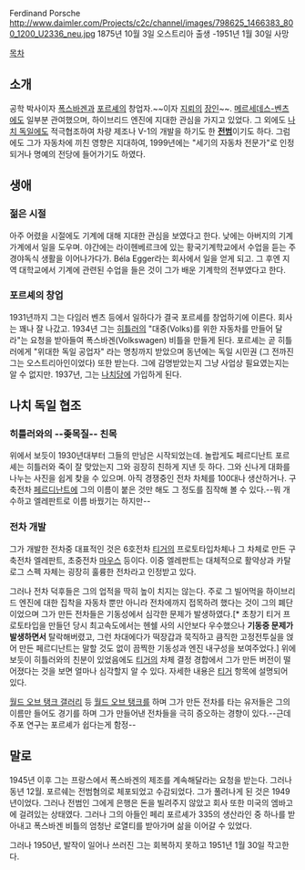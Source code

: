 Ferdinand Porsche
http://www.daimler.com/Projects/c2c/channel/images/798625_1466383_800_1200_U2336_neu.jpg
1875년 10월 3일 오스트리아 출생 -1951년 1월 30일 사망

[[목차]]
== 소개 ==
공학 박사이자 [[폭스바겐]]과 [[포르쉐|포르셰]]의 창업자.~~이자 [[월드 오브 탱크/독일 테크 트리|지뢰의]] [[월드 오브 탱크|장인]]~~. [[메르세데스-벤츠]]에도 일부분 관여했으며, 하이브리드 엔진에 지대한 관심을 가지고 있었다. 그 외에도 [[나치 독일]]에도 적극협조하여 차량 제조나 V-1의 개발을 하기도 한 '''[[전범]]'''이기도 하다. 그럼에도 그가 자동차에 끼친 영향은 지대하여, 1999년에는 "세기의 자동차 전문가"로 인정되거나 명예의 전당에 들어가기도 하였다.

== 생애 ==
=== 젊은 시절 ===
아주 어렸을 시절에도 기계에 대해 지대한 관심을 보였다고 한다. 낮에는 아버지의 기계가계에서 일을 도우며. 야간에는 라이헨베르크에 있는 황국기계학교에서 수업을 듣는 주경야독식 생활을 이어나가다가. Béla Egger라는 회사에서 일을 얻게 되고. 그 후엔 지역 대학교에서 기계에 관련된 수업을 들은 것이 그가 배운 기계학의 전부였다고 한다. 

=== 포르셰의 창업 ===
1931년까지 그는 다임러 벤츠 등에서 일하다가 결국 포르셰를 창업하기에 이른다. 회사는 꽤나 잘 나갔고. 1934년 그는 [[히틀러]]의 "대중(Volks)를 위한 자동차를 만들어 달라"는 요청을 받아들여 폭스바겐(Volkswagen) 비틀을 만들게 된다. 포르셰는 곧 히틀러에게 "위대한 독일 공업자" 라는 명칭까지 받았으며 동년에는 독일 시민권 (그 전까진 그는 오스트리아인이었다) 또한 받는다. 그에 감명받았는지 그냥 사업상 필요였는지는 알 수 없지만. 1937년, 그는 [[나치당]]에 가입하게 된다.

== 나치 독일 협조 ==
=== 히틀러와의 --좆목질-- 친목 ===
위에서 보듯이 1930년대부터 그들의 만남은 시작되었는데. 놀랍게도 페르디난트 포르셰는 히틀러와 죽이 잘 맞았는지 그와 굉장히 친하게 지낸 듯 하다. 그와 신나게 대화를 나누는 사진을 쉽게 찾을 수 있으며. 아직 경쟁중인 전차 차체를 100대나 생산하거나. 구축전차 [[엘레판트|페르디난트]]에 그의 이름이 붙은 것만 해도 그 정도를 짐작해 볼 수 있다.--뭐 개수하고 엘레판트로 이름 바꿨기는 하지만--

=== 전차 개발 ===
그가 개발한 전차중 대표적인 것은 6호전차 [[티거]]의 프로토타입차체나 그 차체로 만든 구축전차 엘레판트, 초중전차 [[마우스]] 등이다. 이중 엘레판트는 대체적으로 활약상과 카탈로그 스펙 자체는 굉장히 훌륭한 전차라고 인정받고 있다.

그러나 전차 덕후들은 그의 업적을 딱히 높이 치지는 않는다. 주로 그 빌어먹을 하이브리드 엔진에 대한 집착을 자동차 뿐만 아니라 전차에까지 접목하려 했다는 것이 그의 폐단이었으며 그가 만든 전차들은 기동성에서 심각한 문제가 발생하였다.[* 초창기 티거 프로토타입을 만들던 당시 최고속도에서는 헨쉘 사의 시안보다 우수했으나 '''기동중 문제가 발생하면서''' 탈락해버렸고, 그런 차대에다가 떡장갑과 묵직하고 큼직한 고정전투실을 얹어 만든 페르디난트는 말할 것도 없이 끔찍한 기동성과 엔진 내구성을 보여주었다.]  위에 보듯이 히틀러와의 친분이 있었음에도 [[티거]]의 차체 결정 경합에서 그가 만든 버전이 떨어졌다는 것을 보면 얼마나 심각할지 알 수 있다. 자세한 내용은 [[티거]] 항목에 설명되어 있다.

[[월드 오브 탱크 갤러리]] 등 [[월드 오브 탱크]]를 하며 그가 만든 전차를 타는 유저들은 그의 이름만 들어도 경기를 하며 그가 만들어낸 전차들을 극히 증오하는 경향이 있다.--근데 주포 연구는 포르셰가 쉽다는게 함정--

== 말로 ==
1945년 이후 그는 프랑스에서 폭스바겐의 제조를 계속해달라는 요청을 받는다. 그러나 동년 12월. 포르쉐는 전범혐의로 체포되었고 수감되었다. 그가 풀려나게 된 것은 1949년이었다. 그러나 전범인 그에게 은행은 돈을 빌려주지 않았고 회사 또한 미국의 엠바고에 걸려있는 상태였다. 그러나 그의 아들인 페리 포르셰가 335의 생산라인 중 하나를 받아내고 폭스바겐 비틀의 엄청난 로열티를 받아가며 삶을 이어갈 수 있었다. 

그러나 1950년, 발작이 일어나 쓰러진 그는 회복하지 못하고 1951년 1월 30일 작고한다.
